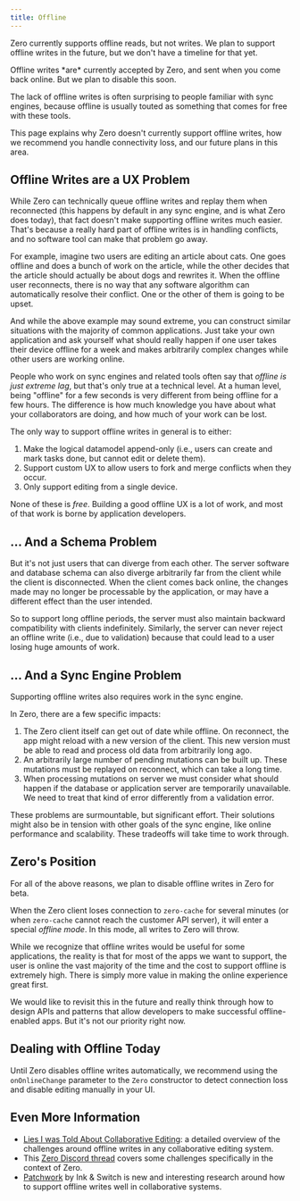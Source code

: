 ```yaml
---
title: Offline
---
```


Zero currently supports offline reads, but not writes. We plan to support offline writes in the future, but we don't have a timeline for that yet.

<Note emoji="🤓" type="warning" heading="Well actually…">
  Offline writes *are* currently accepted by Zero, and sent when you come back
  online. But we plan to disable this soon.
</Note>

The lack of offline writes is often surprising to people familiar with sync engines, because offline is usually touted as something that comes for free with these tools.

This page explains why Zero doesn't currently support offline writes, how we recommend you handle connectivity loss, and our future plans in this area.

## Offline Writes are a UX Problem

While Zero can technically queue offline writes and replay them when reconnected (this happens by default in any sync engine, and is what Zero does today), that fact doesn't make supporting offline writes much easier. That's because a really hard part of offline writes is in handling conflicts, and no software tool can make that problem go away.

For example, imagine two users are editing an article about cats. One goes offline and does a bunch of work on the article, while the other decides that the article should actually be about dogs and rewrites it. When the offline user reconnects, there is no way that any software algorithm can automatically resolve their conflict. One or the other of them is going to be upset.

And while the above example may sound extreme, you can construct similar situations with the majority of common applications. Just take your own application and ask yourself what should really happen if one user takes their device offline for a week and makes arbitrarily complex changes while other users are working online.

People who work on sync engines and related tools often say that _offline is just extreme lag_, but that's only true at a technical level. At a human level, being "offline" for a few seconds is very different from being offline for a few hours. The difference is how much knowledge you have about what your collaborators are doing, and how much of your work can be lost.

The only way to support offline writes in general is to either:

1. Make the logical datamodel append-only (i.e., users can create and mark tasks done, but cannot edit or delete them).
2. Support custom UX to allow users to fork and merge conflicts when they occur.
3. Only support editing from a single device.

None of these is _free_. Building a good offline UX is a lot of work, and most of that work is borne by application developers.

## … And a Schema Problem

But it's not just users that can diverge from each other. The server software and database schema can also diverge arbitrarily far from the client while the client is disconnected. When the client comes back online, the changes made may no longer be processable by the application, or may have a different effect than the user intended.

So to support long offline periods, the server must also maintain backward compatibility with clients indefinitely. Similarly, the server can never reject an offline write (i.e., due to validation) because that could lead to a user losing huge amounts of work.

## … And a Sync Engine Problem

Supporting offline writes also requires work in the sync engine.

In Zero, there are a few specific impacts:

1. The Zero client itself can get out of date while offline. On reconnect, the app might reload with a new version of the client. This new version must be able to read and process old data from arbitrarily long ago.
2. An arbitrarily large number of pending mutations can be built up. These mutations must be replayed on reconnect, which can take a long time.
3. When processing mutations on server we must consider what should happen if the database or application server are temporarily unavailable. We need to treat that kind of error differently from a validation error.

These problems are surmountable, but significant effort. Their solutions might also be in tension with other goals of the sync engine, like online performance and scalability. These tradeoffs will take time to work through.

## Zero's Position

For all of the above reasons, we plan to disable offline writes in Zero for beta.

When the Zero client loses connection to `zero-cache` for several minutes (or when `zero-cache` cannot reach the customer API server), it will enter a special _offline mode_. In this mode, all writes to Zero will throw.

While we recognize that offline writes would be useful for some applications, the reality is that for most of the apps we want to support, the user is online the vast majority of the time and the cost to support offline is extremely high. There is simply more value in making the online experience great first.

We would like to revisit this in the future and really think through how to design APIs and patterns that allow developers to make successful offline-enabled apps. But it's not our priority right now.

## Dealing with Offline Today

Until Zero disables offline writes automatically, we recommend using the `onOnlineChange` parameter to the `Zero` constructor to detect connection loss and disable editing manually in your UI.

## Even More Information

- [Lies I was Told About Collaborative Editing](https://www.moment.dev/blog/lies-i-was-told-pt-1): a detailed overview of the challenges around offline writes in any collaborative editing system.
- This [Zero Discord thread](https://discord.com/channels/830183651022471199/1363957701331390669/1364260786108633198) covers some challenges specifically in the context of Zero.
- [Patchwork](https://www.inkandswitch.com/patchwork/notebook/) by Ink & Switch is new and interesting research around how to support offline writes well in collaborative systems.
